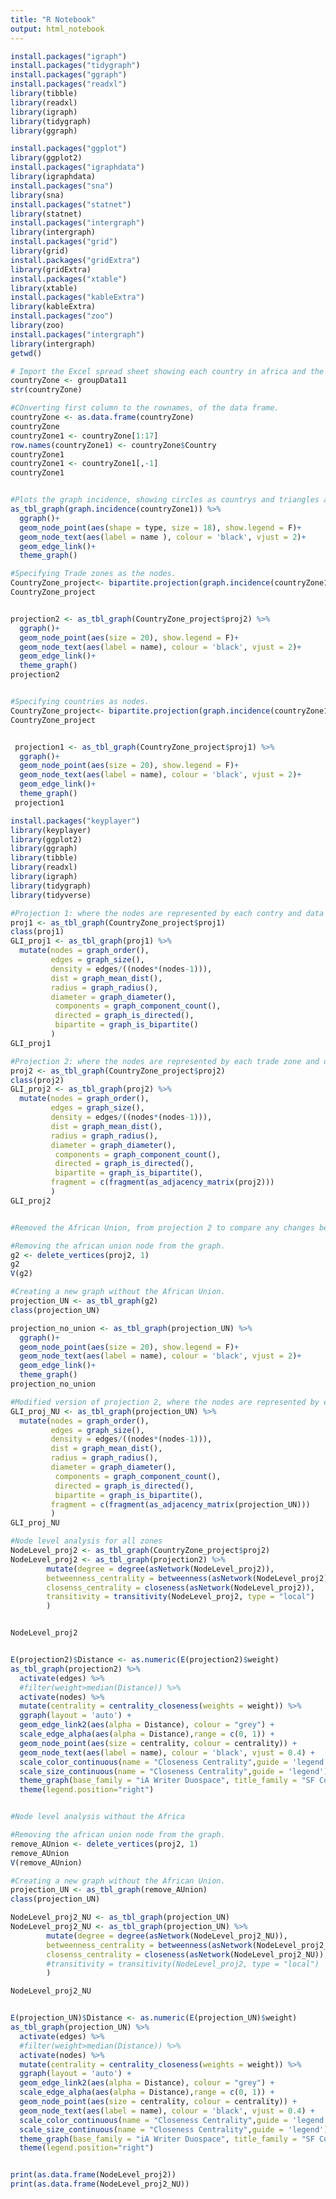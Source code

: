 ---
title: "R Notebook"
output: html_notebook
---
```{r}
install.packages("igraph")
install.packages("tidygraph")
install.packages("ggraph")
install.packages("readxl")
library(tibble)
library(readxl)
library(igraph)
library(tidygraph)
library(ggraph)

install.packages("ggplot")
library(ggplot2)
install.packages("igraphdata")
library(igraphdata)
install.packages("sna")
library(sna)
install.packages("statnet")
library(statnet)
install.packages("intergraph")
library(intergraph)
install.packages("grid")
library(grid)
install.packages("gridExtra")
library(gridExtra)
install.packages("xtable")
library(xtable)
install.packages("kableExtra")
library(kableExtra)
install.packages("zoo")
library(zoo)
install.packages("intergraph")
library(intergraph)
getwd()

# Import the Excel spread sheet showing each country in africa and the trade zones the are a member of.
countryZone <- groupData11
str(countryZone)

#COnverting first column to the rownames, of the data frame.
countryZone <- as.data.frame(countryZone)
countryZone
countryZone1 <- countryZone[1:17]
row.names(countryZone1) <- countryZone$Country
countryZone1
countryZone1 <- countryZone1[,-1]
countryZone1


#Plots the graph incidence, showing circles as countrys and triangles as trade zones
as_tbl_graph(graph.incidence(countryZone1)) %>% 
  ggraph()+
  geom_node_point(aes(shape = type, size = 18), show.legend = F)+
  geom_node_text(aes(label = name ), colour = 'black', vjust = 2)+
  geom_edge_link()+
  theme_graph()

#Specifying Trade zones as the nodes.
CountryZone_project<- bipartite.projection(graph.incidence(countryZone1)) 
CountryZone_project


projection2 <- as_tbl_graph(CountryZone_project$proj2) %>% 
  ggraph()+
  geom_node_point(aes(size = 20), show.legend = F)+
  geom_node_text(aes(label = name), colour = 'black', vjust = 2)+
  geom_edge_link()+
  theme_graph()
projection2


#Specifying countries as nodes.
CountryZone_project<- bipartite.projection(graph.incidence(countryZone1)) 
CountryZone_project


 projection1 <- as_tbl_graph(CountryZone_project$proj1) %>% 
  ggraph()+
  geom_node_point(aes(size = 20), show.legend = F)+
  geom_node_text(aes(label = name), colour = 'black', vjust = 2)+
  geom_edge_link()+
  theme_graph()
 projection1

```

```{r}

install.packages("keyplayer")
library(keyplayer)
library(ggplot2)
library(ggraph)
library(tibble)
library(readxl)
library(igraph)
library(tidygraph)
library(tidyverse)

#Projection 1: where the nodes are represented by each contry and data is extracted (GLIs)
proj1 <- as_tbl_graph(CountryZone_project$proj1)
class(proj1)
GLI_proj1 <- as_tbl_graph(proj1) %>% 
  mutate(nodes = graph_order(),
         edges = graph_size(), 
         density = edges/((nodes*(nodes-1))), 
         dist = graph_mean_dist(), 
         radius = graph_radius(), 
         diameter = graph_diameter(), 
          components = graph_component_count(),
          directed = graph_is_directed(),
          bipartite = graph_is_bipartite()
         )
GLI_proj1

#Projection 2: where the nodes are represented by each trade zone and data is extracted (GLIs)
proj2 <- as_tbl_graph(CountryZone_project$proj2)
class(proj2)
GLI_proj2 <- as_tbl_graph(proj2) %>% 
  mutate(nodes = graph_order(),
         edges = graph_size(), 
         density = edges/((nodes*(nodes-1))), 
         dist = graph_mean_dist(), 
         radius = graph_radius(), 
         diameter = graph_diameter(), 
          components = graph_component_count(),
          directed = graph_is_directed(),
          bipartite = graph_is_bipartite(), 
         fragment = c(fragment(as_adjacency_matrix(proj2)))
         )
GLI_proj2


#Removed the African Union, from projection 2 to compare any changes between projection 2 (Trade Zone with African union) and projection with out the african union. 

#Removing the african union node from the graph.
g2 <- delete_vertices(proj2, 1) 
g2
V(g2)

#Creating a new graph without the African Union.
projection_UN <- as_tbl_graph(g2)
class(projection_UN)

projection_no_union <- as_tbl_graph(projection_UN) %>% 
  ggraph()+
  geom_node_point(aes(size = 20), show.legend = F)+
  geom_node_text(aes(label = name), colour = 'black', vjust = 2)+
  geom_edge_link()+
  theme_graph()
projection_no_union 

#Modified version of projection 2, where the nodes are represented by each trade zone (Excluding the African union) and data is extracted (GLIs)
GLI_proj_NU <- as_tbl_graph(projection_UN) %>% 
  mutate(nodes = graph_order(),
         edges = graph_size(), 
         density = edges/((nodes*(nodes-1))), 
         dist = graph_mean_dist(), 
         radius = graph_radius(), 
         diameter = graph_diameter(), 
          components = graph_component_count(),
          directed = graph_is_directed(),
          bipartite = graph_is_bipartite(), 
         fragment = c(fragment(as_adjacency_matrix(projection_UN)))
         )
GLI_proj_NU
```


```{r}

#Node level analysis for all zones 
NodeLevel_proj2 <- as_tbl_graph(CountryZone_project$proj2)
NodeLevel_proj2 <- as_tbl_graph(projection2) %>% 
        mutate(degree = degree(asNetwork(NodeLevel_proj2)),
        betweenness_centrality = betweenness(asNetwork(NodeLevel_proj2)),
        closenss_centrality = closeness(asNetwork(NodeLevel_proj2)),
        transitivity = transitivity(NodeLevel_proj2, type = "local")
        )


NodeLevel_proj2


E(projection2)$Distance <- as.numeric(E(projection2)$weight)
as_tbl_graph(projection2) %>% 
  activate(edges) %>% 
  #filter(weight>median(Distance)) %>%
  activate(nodes) %>% 
  mutate(centrality = centrality_closeness(weights = weight)) %>% 
  ggraph(layout = 'auto') + 
  geom_edge_link2(aes(alpha = Distance), colour = "grey") + 
  scale_edge_alpha(aes(alpha = Distance),range = c(0, 1)) +
  geom_node_point(aes(size = centrality, colour = centrality)) + 
  geom_node_text(aes(label = name), colour = 'black', vjust = 0.4) +
  scale_color_continuous(name = "Closeness Centrality",guide = 'legend') + 
  scale_size_continuous(name = "Closeness Centrality",guide = 'legend') +
  theme_graph(base_family = "iA Writer Duospace", title_family = "SF Compact Display", background = "aliceblue", base_size = 8)+ 
  theme(legend.position="right")


#Node level analysis without the Africa

#Removing the african union node from the graph.
remove_AUnion <- delete_vertices(proj2, 1) 
remove_AUnion
V(remove_AUnion)

#Creating a new graph without the African Union.
projection_UN <- as_tbl_graph(remove_AUnion)
class(projection_UN)

NodeLevel_proj2_NU <- as_tbl_graph(projection_UN)
NodeLevel_proj2_NU <- as_tbl_graph(projection_UN) %>% 
        mutate(degree = degree(asNetwork(NodeLevel_proj2_NU)),
        betweenness_centrality = betweenness(asNetwork(NodeLevel_proj2_NU)),
        closenss_centrality = closeness(asNetwork(NodeLevel_proj2_NU)),
        #transitivity = transitivity(NodeLevel_proj2, type = "local")
        )

NodeLevel_proj2_NU


E(projection_UN)$Distance <- as.numeric(E(projection_UN)$weight)
as_tbl_graph(projection_UN) %>% 
  activate(edges) %>% 
  #filter(weight>median(Distance)) %>%
  activate(nodes) %>% 
  mutate(centrality = centrality_closeness(weights = weight)) %>% 
  ggraph(layout = 'auto') + 
  geom_edge_link2(aes(alpha = Distance), colour = "grey") + 
  scale_edge_alpha(aes(alpha = Distance),range = c(0, 1)) +
  geom_node_point(aes(size = centrality, colour = centrality)) + 
  geom_node_text(aes(label = name), colour = 'black', vjust = 0.4) +
  scale_color_continuous(name = "Closeness Centrality",guide = 'legend') + 
  scale_size_continuous(name = "Closeness Centrality",guide = 'legend') +
  theme_graph(base_family = "iA Writer Duospace", title_family = "SF Compact Display", background = "aliceblue", base_size = 8)+ 
  theme(legend.position="right")


print(as.data.frame(NodeLevel_proj2))
print(as.data.frame(NodeLevel_proj2_NU))
```

```{r}


```